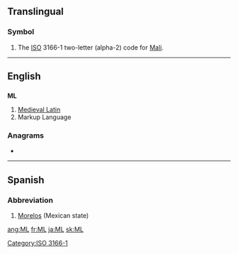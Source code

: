 {{also|ml|Ml|mL|µl}}
==Translingual==
===Symbol===
{{infl|mul|symbol}}
# The [[ISO]] 3166-1 two-letter (alpha-2) code for [[Mali]].

[[Category:ISO 3166-1]]
----

==English==

==={{initialism}}===
'''ML'''

# [[Medieval Latin]]
# Markup Language

===Anagrams===
* {{alphagram|[[LM#English|LM]]}} 

----

==Spanish==

===Abbreviation===
{{infl|es|abbreviation}}

# [[Morelos]] (Mexican state)

[[ang:ML]]
[[fr:ML]]
[[ja:ML]]
[[sk:ML]]